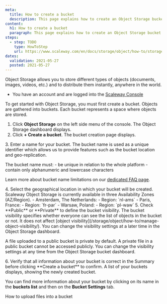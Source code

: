 ```yaml
---
meta:
  title: How to create a bucket
  description: This page explains how to create an Object Storage bucket.
content:
  h1: How to create a bucket
  paragraph: This page explains how to create an Object Storage bucket.
steps:
  - step: TODO
    type: HowToStep
    url: https://www.scaleway.com/en/docs/storage/object/how-to/storage/how-to/create-a-bucket/
dates:
  validation: 2021-05-27
  posted: 2021-05-27
---
```


Object Storage allows you to store different types of objects (documents, images, videos, etc.) and to distribute them instantly, anywhere in the world.

<Message type="requirement">

  - You have an account and are logged into the [Scaleway Console](https://console.scaleway.com)

</Message>


To get started with Object Storage, you must first create a bucket. Objects are gathered into buckets. Each bucket represents a space where objects are stored.

1. Click **Object Storage** on the left side menu of the console. The Object Storage dashboard displays.
2. Click **+ Create a bucket**. The bucket creation page displays.
  <Lightbox src="scaleway-s3-main-page.png" alt="" />
3. Enter a name for your bucket. The bucket name is used as a unique identifier which allows us to provide features such as the bucket location and geo-replication.
  <Message type="note">

  The bucket name must:
    - be unique in relation to the whole platform
    - contain only alphanumeric and lowercase characters

  Learn more about bucket name limitations on our [dedicated FAQ page](https://www.scaleway.com/en/faq/is-there-a-limitation-in-the-bucket-name/).

  </Message>
4. Select the geographical location in which your bucket will be created. Scaleway Object Storage is currently available in three Availability Zones (AZ/Region).
    - Amsterdam, The Netherlands: 
      - Region: `nl-ams`
    - Paris, France: 
      - Region: `fr-par`
    - Warsaw, Poland: 
      - Region: `pl-waw`
5. Check **Public** or **Private** to define the bucket visibility. The bucket visibility specifies whether everyone can see the list of objects in the bucket or not. It does not affect [object visibility](/storage/object/how-to/manage-object-visibility/). You can change the visibility settings at a later time in the Object Storage dashboard.
  <Message type="note">

  A file uploaded to a public bucket is private by default.
  A private file in a public bucket cannot be accessed publicly.
  You can change the visibility settings at any time from the Object Storage bucket dashboard.

  </Message>
6. Verify that all information about your bucket is correct in the Summary before clicking **Create a bucket** to confirm. A list of your buckets displays, showing the newly created bucket.
  <Lightbox src="scaleway-bucket-list.png" alt="" />

You can find more information about your bucket by clicking on its name in the **buckets list** and then on the **Bucket Settings** tab.

<Navigation title="See Also">
  <NextButton to="/storage/object/how-to/upload-files-into-a-bucket/">How to upload files into a bucket</NextButton>
</Navigation>
